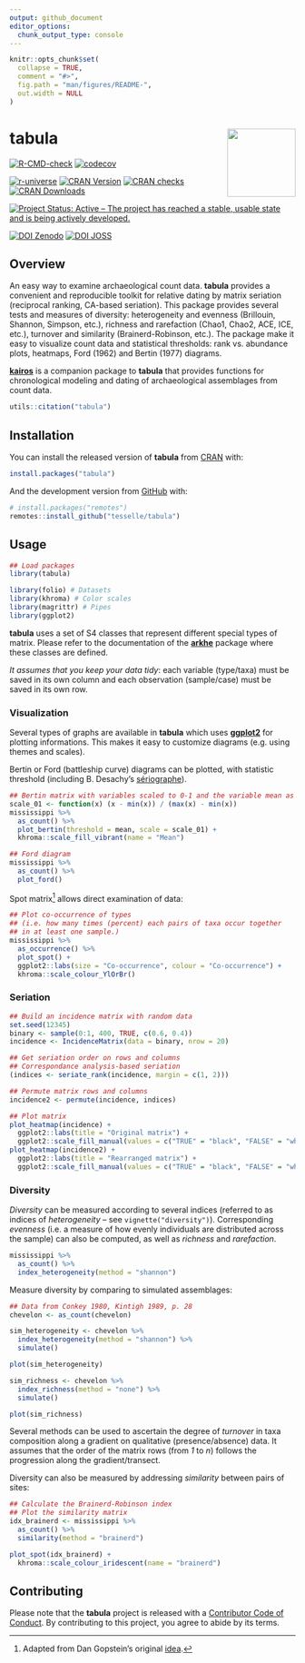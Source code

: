 ```yaml
---
output: github_document
editor_options: 
  chunk_output_type: console
---
```


<!-- README.md is generated from README.Rmd. Please edit that file -->

```r
knitr::opts_chunk$set(
  collapse = TRUE,
  comment = "#>",
  fig.path = "man/figures/README-",
  out.width = NULL
)
```

# tabula <img width=120px src="man/figures/logo.png" align="right" />

<!-- badges: start -->
[![R-CMD-check](https://github.com/tesselle/tabula/workflows/R-CMD-check/badge.svg)](https://github.com/tesselle/tabula/actions)
[![codecov](https://codecov.io/gh/tesselle/tabula/branch/master/graph/badge.svg)](https://codecov.io/gh/tesselle/tabula)

[![r-universe](https://tesselle.r-universe.dev/badges/tabula)](https://tesselle.r-universe.dev){.pkgdown-devel}
[![CRAN Version](http://www.r-pkg.org/badges/version/tabula)](https://cran.r-project.org/package=tabula){.pkgdown-release}
[![CRAN checks](https://cranchecks.info/badges/worst/tabula)](https://cran.r-project.org/web/checks/check_results_tabula.html){.pkgdown-release}
[![CRAN Downloads](http://cranlogs.r-pkg.org/badges/tabula)](https://cran.r-project.org/package=tabula){.pkgdown-release}

[![Project Status: Active – The project has reached a stable, usable state and is being actively developed.](https://www.repostatus.org/badges/latest/active.svg)](https://www.repostatus.org/#active)

[![DOI Zenodo](https://zenodo.org/badge/DOI/10.5281/zenodo.1489944.svg)](https://doi.org/10.5281/zenodo.1489944)
[![DOI JOSS](https://joss.theoj.org/papers/10.21105/joss.01821/status.svg)](https://doi.org/10.21105/joss.01821)
<!-- badges: end -->

## Overview

An easy way to examine archaeological count data. **tabula** provides a convenient and reproducible toolkit for relative dating by matrix seriation (reciprocal ranking, CA-based seriation). This package provides several tests and measures of diversity: heterogeneity and evenness (Brillouin, Shannon, Simpson, etc.), richness and rarefaction (Chao1, Chao2, ACE, ICE, etc.), turnover and similarity (Brainerd-Robinson, etc.). The package make it easy to visualize count data and statistical thresholds: rank vs. abundance plots, heatmaps, Ford (1962) and Bertin (1977) diagrams.

[**kairos**](https://www.tesselle.org/kairos/) is a companion package to **tabula** that provides functions for chronological modeling and dating of archaeological assemblages from count data.

```r
utils::citation("tabula")
```

## Installation

You can install the released version of **tabula** from [CRAN](https://CRAN.R-project.org) with:

```r
install.packages("tabula")
```

And the development version from [GitHub](https://github.com/) with:

```r
# install.packages("remotes")
remotes::install_github("tesselle/tabula")
```

## Usage

```r
## Load packages
library(tabula)

library(folio) # Datasets
library(khroma) # Color scales
library(magrittr) # Pipes
library(ggplot2)
```

**tabula** uses a set of S4 classes that represent different special types of matrix. Please refer to the documentation of the [**arkhe**](https://github.com/tesselle/arkhe) package where these classes are defined.

*It assumes that you keep your data tidy*: each variable (type/taxa) must be saved in its own column and each observation (sample/case) must be saved in its own row.

### Visualization

Several types of graphs are available in **tabula** which uses [**ggplot2**](https://ggplot2.tidyverse.org) for plotting informations. This makes it easy to customize diagrams (e.g. using themes and scales).

Bertin or Ford (battleship curve) diagrams can be plotted, with statistic threshold (including B. Desachy's [sériographe](https://doi.org/10.3406/pica.2004.2396)). 

```r
## Bertin matrix with variables scaled to 0-1 and the variable mean as threshold
scale_01 <- function(x) (x - min(x)) / (max(x) - min(x))
mississippi %>%
  as_count() %>%
  plot_bertin(threshold = mean, scale = scale_01) +
  khroma::scale_fill_vibrant(name = "Mean")
```

```r
## Ford diagram
mississippi %>%
  as_count() %>%
  plot_ford()
```

Spot matrix^[Adapted from Dan Gopstein's original [idea](https://dgopstein.github.io/articles/spot-matrix/).] allows direct examination of data:

```r
## Plot co-occurrence of types
## (i.e. how many times (percent) each pairs of taxa occur together 
## in at least one sample.)
mississippi %>%
  as_occurrence() %>%
  plot_spot() +
  ggplot2::labs(size = "Co-occurrence", colour = "Co-occurrence") +
  khroma::scale_colour_YlOrBr()
```


### Seriation

```r
## Build an incidence matrix with random data
set.seed(12345)
binary <- sample(0:1, 400, TRUE, c(0.6, 0.4))
incidence <- IncidenceMatrix(data = binary, nrow = 20)

## Get seriation order on rows and columns
## Correspondance analysis-based seriation
(indices <- seriate_rank(incidence, margin = c(1, 2)))

## Permute matrix rows and columns
incidence2 <- permute(incidence, indices)
```

```r
## Plot matrix
plot_heatmap(incidence) + 
  ggplot2::labs(title = "Original matrix") +
  ggplot2::scale_fill_manual(values = c("TRUE" = "black", "FALSE" = "white"))
plot_heatmap(incidence2) + 
  ggplot2::labs(title = "Rearranged matrix") +
  ggplot2::scale_fill_manual(values = c("TRUE" = "black", "FALSE" = "white"))
```

### Diversity

*Diversity* can be measured according to several indices (referred to as indices of *heterogeneity* -- see `vignette("diversity")`). Corresponding *evenness* (i.e. a measure of how evenly individuals are distributed across the sample) can also be computed, as well as *richness* and *rarefaction*.

```r
mississippi %>%
  as_count() %>%
  index_heterogeneity(method = "shannon")
```

Measure diversity by comparing to simulated assemblages:

```r
## Data from Conkey 1980, Kintigh 1989, p. 28
chevelon <- as_count(chevelon)

sim_heterogeneity <- chevelon %>%
  index_heterogeneity(method = "shannon") %>%
  simulate()

plot(sim_heterogeneity)

sim_richness <- chevelon %>%
  index_richness(method = "none") %>%
  simulate()

plot(sim_richness)
```

Several methods can be used to ascertain the degree of *turnover* in taxa composition along a gradient on qualitative (presence/absence) data. It assumes that the order of the matrix rows (from *1* to *n*) follows the progression along the gradient/transect.

Diversity can also be measured by addressing *similarity* between pairs of sites:

```r
## Calculate the Brainerd-Robinson index
## Plot the similarity matrix
idx_brainerd <- mississippi %>%
  as_count() %>%
  similarity(method = "brainerd")

plot_spot(idx_brainerd) +
  khroma::scale_colour_iridescent(name = "brainerd")
```

## Contributing
Please note that the **tabula** project is released with a [Contributor Code of Conduct](https://www.tesselle.org/conduct.html). By contributing to this project, you agree to abide by its terms.
